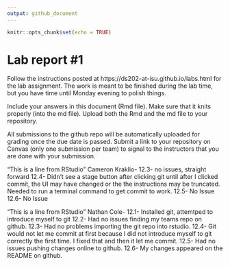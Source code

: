 ```yaml
---
output: github_document
---
```


<!-- README.md is generated from README.Rmd. Please edit the README.Rmd file -->


```r
knitr::opts_chunk$set(echo = TRUE)
```

# Lab report #1

Follow the instructions posted at https://ds202-at-isu.github.io/labs.html for the lab assignment. The work is meant to be finished during the lab time, but you have time until Monday evening to polish things.

Include your answers in this document (Rmd file). Make sure that it knits properly (into the md file). Upload both the Rmd and the md file to your repository.  

All submissions to the github repo will be automatically uploaded for grading once the due date is passed.
Submit a link to your repository on Canvas (only one submission per team) to signal to the instructors that you are done with your submission.

“This is a line from RStudio”
Cameron Kraklio-
12.3- no issues, straight forward
12.4- Didn't see a stage button after clicking git until after I clicked commit, the UI may have changed or the the instructions may be truncated.
Needed to run a terminal command to get commit to work.
12.5- No Issue
12.6- No Issue


"This is a line from RStudio"
Nathan Cole-
12.1- Installed git, attemtped to introduce myself to git
12.2- Had no issues finding my teams repo on github.
12.3- Had no problems importing the git repo into rstudio.
12.4- Git would not let me commit at first because I did not introduce myself to git correctly the first time. I fixed that and then it let me commit.
12.5- Had no issues pushing changes online to github.
12.6- My changes appeared on the README on github.
